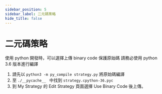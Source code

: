 ```yaml
---
sidebar_position: 5
sidebar_label: 二元碼策略
hide_title: false
---
```



# 二元碼策略

使用 python 開發時，可以選擇上傳 binary code 保護原始碼
請務必使用 python 3.6 版本進行編譯

1. 請先以 `python3 -m py_compile strategy.py` 將原始碼編譯
2. 至 `./__pycache__ ` 中找到 `strategy.cpython-36.pyc`
3. 到 My Strategy 的 Edit Strategy 頁面選擇 Use Binary Code 後上傳。
